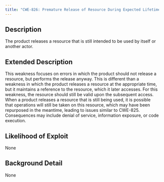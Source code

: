 ```yaml
---
title: "CWE-826: Premature Release of Resource During Expected Lifetime"
---
```


## Description
The product releases a resource that is still intended to be used by itself or another actor.

## Extended Description

This weakness focuses on errors in which the product should not release a resource, but performs the release anyway. This is different than a weakness in which the product releases a resource at the appropriate time, but it maintains a reference to the resource, which it later accesses. For this weakness, the resource should still be valid upon the subsequent access.
When a product releases a resource that is still being used, it is possible that operations will still be taken on this resource, which may have been repurposed in the meantime, leading to issues similar to CWE-825. Consequences may include denial of service, information exposure, or code execution.


## Likelihood of Exploit
None

## Background Detail
None
        